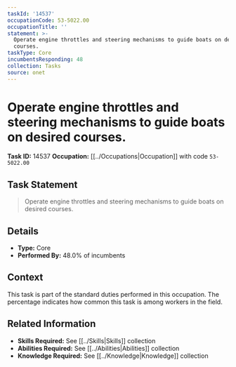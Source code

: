 ```yaml
---
taskId: '14537'
occupationCode: 53-5022.00
occupationTitle: ''
statement: >-
  Operate engine throttles and steering mechanisms to guide boats on desired
  courses.
taskType: Core
incumbentsResponding: 48
collection: Tasks
source: onet
---
```

# Operate engine throttles and steering mechanisms to guide boats on desired courses.

**Task ID:** 14537
**Occupation:** [[../Occupations|Occupation]] with code `53-5022.00`

## Task Statement

> Operate engine throttles and steering mechanisms to guide boats on desired courses.

## Details

- **Type:** Core
- **Performed By:** 48.0% of incumbents

## Context

This task is part of the standard duties performed in this occupation. The percentage indicates how common this task is among workers in the field.

## Related Information

- **Skills Required:** See [[../Skills|Skills]] collection
- **Abilities Required:** See [[../Abilities|Abilities]] collection
- **Knowledge Required:** See [[../Knowledge|Knowledge]] collection
